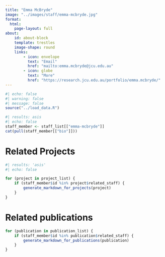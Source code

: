 ```yaml
---
title: "Emma McBryde"
image: "../images/staff/emma-mcbryde.jpg"
format:
  html:
    page-layout: full
about:
    id: about-block
    template: trestles
    image-shape: round
    links:
        - icon: envelope
          text: "Email"
          href: "mailto:emma.mcbryde@jcu.edu.au"
        - icon: globe
          text: "More"
          href: "https://research.jcu.edu.au/portfolio/emma.mcbryde/"
---
```

    

```r
#| echo: false
#| warning: false
#| message: false
source("../load_data.R")
```

::: {#about-block}    

```r
#| results: asis
#| echo: false
staff_member <- staff_list[["emma-mcbryde"]]
cat(pull(staff_member[["bio"]]))

```
:::

# Related Projects

```r
#| results: 'asis'
#| echo: false

for (project in project_list) {
    if (staff_member$id %in% project$related_staff) {
        generate_markdown_for_projects(project)
    }
}
```

# Related publications

```r
for (publication in publication_list) {
    if (staff_member$id %in% publication$related_staff) {
        generate_markdown_for_publications(publication)
    }
}
```
